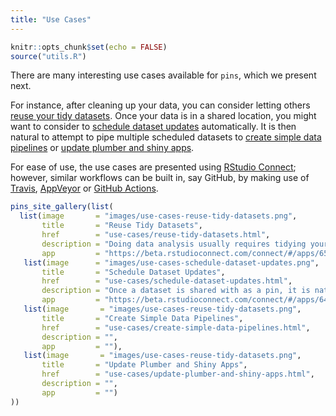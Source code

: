 ```yaml
---
title: "Use Cases"
---
```


```r
knitr::opts_chunk$set(echo = FALSE)
source("utils.R")
```

There are many interesting use cases available for `pins`, which we present next.

For instance, after cleaning up your data, you can consider letting others [reuse your tidy datasets](use-cases/reusing-tidy-datasets.html). Once your data is in a shared location, you might want to consider to [schedule dataset updates](use-cases/schedule-dataset-updates.html) automatically. It is then natural to attempt to pipe multiple scheduled datasets to [create simple data pipelines](use-cases/create-simple-data-pipelines.html) or [update plumber and shiny apps](use-cases/update-plumber-and-shiny-apps.html).

For ease of use, the use cases are presented using [RStudio Connect](https://rstudio.com/products/connect/); however, similar workflows can be built in, say GitHub, by making use of [Travis](https://travis-ci.org), [AppVeyor](http://appveyor.com) or [GitHub Actions](https://github.com/features/actions).

```r
pins_site_gallery(list(
  list(image       = "images/use-cases-reuse-tidy-datasets.png",
       title       = "Reuse Tidy Datasets",
       href        = "use-cases/reuse-tidy-datasets.html",
       description = "Doing data analysis usually requires tidying your data, a tidy dataset is something worth considering sharing with others or your future self. You can easily incorporate 'pins' in your data analysis workflows by sharing your tidy dataset with others in any of the supported boards (GitHub, Kaggle, RStudio Connect, etc).",
       app         = "https://beta.rstudioconnect.com/connect/#/apps/6522/access"),
   list(image      = "images/use-cases-schedule-dataset-updates.png",
       title       = "Schedule Dataset Updates",
       href        = "use-cases/schedule-dataset-updates.html",
       description = "Once a dataset is shared with as a pin, it is natural to consider automating the process of updating it. This is especially relevant for datasets that change frequently. You can use automated tools like Travis, AppVeyor, GitHub Actions or RStudio Connect in combination with R and the pins package to keep these dataset up to date.",
       app         = "https://beta.rstudioconnect.com/connect/#/apps/6446/access"),
   list(image       = "images/use-cases-reuse-tidy-datasets.png",
       title       = "Create Simple Data Pipelines",
       href        = "use-cases/create-simple-data-pipelines.html",
       description = "",
       app         = ""),
   list(image       = "images/use-cases-reuse-tidy-datasets.png",
       title       = "Update Plumber and Shiny Apps",
       href        = "use-cases/update-plumber-and-shiny-apps.html",
       description = "",
       app         = "")
))
```
